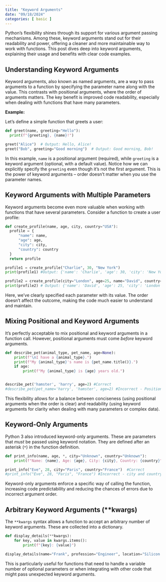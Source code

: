 ```yaml
---
title: "Keyword Arguments"
date: "09/18/2024"
categories: [ basic ]
---
```



Python's flexibility shines through its support for various argument passing mechanisms. Among these, keyword arguments stand out for their readability and power, offering a cleaner and more maintainable way to work with functions. This post dives deep into keyword arguments, explaining their usage and benefits with clear code examples.


## Understanding Keyword Arguments

Keyword arguments, also known as named arguments, are a way to pass arguments to a function by specifying the parameter name along with the value.  This contrasts with positional arguments, where the order of arguments matters.  The key benefit is improved code readability, especially when dealing with functions that have many parameters.


**Example:**

Let's define a simple function that greets a user:

```python
def greet(name, greeting="Hello"):
  print(f"{greeting}, {name}!")

greet("Alice")  # Output: Hello, Alice!
greet("Bob", greeting="Good morning")  # Output: Good morning, Bob!
```

In this example, `name` is a positional argument (required), while `greeting` is a keyword argument (optional, with a default value).  Notice how we can explicitly specify the `greeting` even though it's not the first argument.  This is the power of keyword arguments – order doesn't matter when you use the parameter names.


## Keyword Arguments with Multiple Parameters

Keyword arguments become even more valuable when working with functions that have several parameters.  Consider a function to create a user profile:

```python
def create_profile(name, age, city, country="USA"):
  profile = {
      "name": name,
      "age": age,
      "city": city,
      "country": country
  }
  return profile

profile1 = create_profile("Charlie", 30, "New York")
print(profile1) #Output: {'name': 'Charlie', 'age': 30, 'city': 'New York', 'country': 'USA'}

profile2 = create_profile(city="London", age=25, name="David", country="UK")
print(profile2) # Output: {'name': 'David', 'age': 25, 'city': 'London', 'country': 'UK'}
```

Here, we've clearly specified each parameter with its value. The order doesn't affect the outcome, making the code much easier to understand and maintain.


## Mixing Positional and Keyword Arguments

It’s perfectly acceptable to mix positional and keyword arguments in a function call. However, positional arguments must come *before* keyword arguments.

```python
def describe_pet(animal_type, pet_name, age=None):
    print(f"\nI have a {animal_type}.")
    print(f"My {animal_type}'s name is {pet_name.title()}.")
    if age:
        print(f"My {animal_type} is {age} years old.")


describe_pet('hamster', 'harry', age=2) #Correct
#describe_pet(pet_name='harry', 'hamster', age=2) #Incorrect - Positional arguments must come before keyword arguments.

```

This flexibility allows for a balance between conciseness (using positional arguments when the order is clear) and readability (using keyword arguments for clarity when dealing with many parameters or complex data).


## Keyword-Only Arguments

Python 3 also introduced keyword-only arguments. These are parameters that *must* be passed using keyword notation.  They are defined after an asterisk (`*`) in the function definition.

```python
def print_info(name, age, *, city="Unknown", country="Unknown"):
    print(f"Name: {name}, Age: {age}, City: {city}, Country: {country}")

print_info("Eve", 28, city="Paris", country="France")  #Correct
#print_info("Eve", 28, "Paris", "France") #Incorrect - city and country must be passed as keyword arguments
```

Keyword-only arguments enforce a specific way of calling the function, increasing code predictability and reducing the chances of errors due to incorrect argument order.


## Arbitrary Keyword Arguments (**kwargs)

The `**kwargs` syntax allows a function to accept an arbitrary number of keyword arguments. These are collected into a dictionary.

```python
def display_details(**kwargs):
    for key, value in kwargs.items():
        print(f"{key}: {value}")

display_details(name="Frank", profession="Engineer", location="Silicon Valley")
```

This is particularly useful for functions that need to handle a variable number of optional parameters or when integrating with other code that might pass unexpected keyword arguments.

